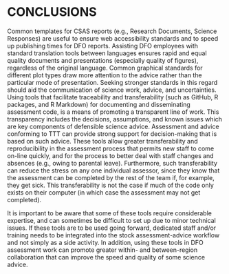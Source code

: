 # CONCLUSIONS

Common templates for CSAS reports (e.g., Research Documents, Science Responses) are useful to ensure web accessibility
standards and to
speed up publishing times for DFO reports. Assisting DFO employees with
standard translation tools between languages ensures rapid and equal quality
documents and presentations (especially quality of figures), regardless of the original
language. Common graphical standards for different plot
types draw more attention to the advice rather than the
particular mode of presentation. Seeking stronger standards in this regard
should aid the communication of science work, advice, and uncertainties.
Using tools that facilitate traceability and transferability (such as
GitHub, R packages, and R Markdown) for documenting and disseminating
assessment code, is a means of promoting a transparent line of work. This
transparency includes the decisions,
assumptions, and known issues which are key components of defensible science
advice.
Assessment and advice conforming to TTT can provide strong support for
decision-making that is based on such advice. 
These tools allow greater transferability and reproducibility in the
assessment process that permits new staff to come on-line quickly, and for the
process to better deal with staff changes and absences (e.g., owing to parental
leave). Furthermore, such transferability can reduce the stress on any one 
individual assessor,
since they know that the assessment can be completed by the rest of the team
if, for example, they get sick. This transferability is not the case if much of the code only
exists on their computer (in which case the assessment may not get completed).

It is important to be aware that
some of these tools require considerable
expertise, and can sometimes be difficult to set up due to minor technical
issues. If these tools are to be used going forward, dedicated staff and/or
training needs to be integrated into the stock assessment-advice workflow and
not simply as a side activity. In addition, using these tools in DFO assessment
work can promote greater within- and between-region collaboration that can
improve the speed and quality of some science advice.
